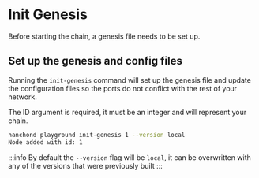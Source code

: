 # Init Genesis

Before starting the chain, a genesis file needs to be set up.

## Set up the genesis and config files

Running the `init-genesis` command will set up the genesis file and update the configuration files so the ports do not conflict with the rest of your network.

The ID argument is required, it must be an integer and will represent your chain.

```sh
hanchond playground init-genesis 1 --version local
Node added with id: 1
```

:::info
By default the `--version` flag will be `local`, it can be overwritten with any of the versions that were previously built
:::
